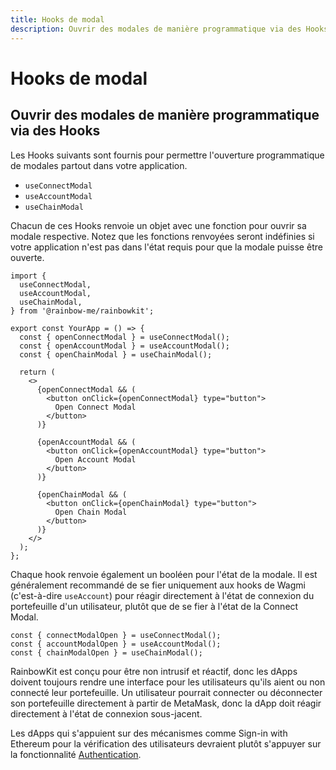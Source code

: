 ```yaml
---
title: Hooks de modal
description: Ouvrir des modales de manière programmatique via des Hooks
---
```


# Hooks de modal

## Ouvrir des modales de manière programmatique via des Hooks

Les Hooks suivants sont fournis pour permettre l'ouverture programmatique de modales partout dans votre application.

- `useConnectModal`
- `useAccountModal`
- `useChainModal`

Chacun de ces Hooks renvoie un objet avec une fonction pour ouvrir sa modale respective. Notez que les fonctions renvoyées seront indéfinies si votre application n'est pas dans l'état requis pour que la modale puisse être ouverte.

```tsx
import {
  useConnectModal,
  useAccountModal,
  useChainModal,
} from '@rainbow-me/rainbowkit';

export const YourApp = () => {
  const { openConnectModal } = useConnectModal();
  const { openAccountModal } = useAccountModal();
  const { openChainModal } = useChainModal();

  return (
    <>
      {openConnectModal && (
        <button onClick={openConnectModal} type="button">
          Open Connect Modal
        </button>
      )}

      {openAccountModal && (
        <button onClick={openAccountModal} type="button">
          Open Account Modal
        </button>
      )}

      {openChainModal && (
        <button onClick={openChainModal} type="button">
          Open Chain Modal
        </button>
      )}
    </>
  );
};
```

Chaque hook renvoie également un booléen pour l'état de la modale. Il est généralement recommandé de se fier uniquement aux hooks de Wagmi (c'est-à-dire `useAccount`) pour réagir directement à l'état de connexion du portefeuille d'un utilisateur, plutôt que de se fier à l'état de la Connect Modal.

```tsx
const { connectModalOpen } = useConnectModal();
const { accountModalOpen } = useAccountModal();
const { chainModalOpen } = useChainModal();
```

RainbowKit est conçu pour être non intrusif et réactif, donc les dApps doivent toujours rendre une interface pour les utilisateurs qu'ils aient ou non connecté leur portefeuille. Un utilisateur pourrait connecter ou déconnecter son portefeuille directement à partir de MetaMask, donc la dApp doit réagir directement à l'état de connexion sous-jacent.

Les dApps qui s'appuient sur des mécanismes comme Sign-in with Ethereum pour la vérification des utilisateurs devraient plutôt s'appuyer sur la fonctionnalité [Authentication](/docs/authentication).
